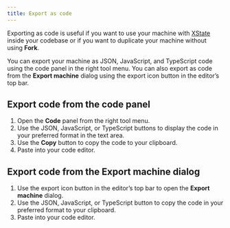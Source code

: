 ```yaml
---
title: Export as code
---
```


Exporting as code is useful if you want to use your machine with [XState](/xstate/intro) inside your codebase or if you want to duplicate your machine without using **Fork**.

You can export your machine as JSON, JavaScript, and TypeScript code using the code panel in the right tool menu. You can also export as code from the **Export machine** dialog using the export icon button in the editor’s top bar.

## Export code from the code panel

1. Open the **Code** panel from the right tool menu.
2. Use the JSON, JavaScript, or TypeScript buttons to display the code in your preferred format in the text area.
3. Use the **Copy** button to copy the code to your clipboard.
3. Paste into your code editor.

## Export code from the Export machine dialog

1. Use the export icon button in the editor’s top bar to open the **Export machine** dialog.
2. Use the JSON, JavaScript, or TypeScript button to copy the code in your preferred format to your clipboard.
3. Paste into your code editor.